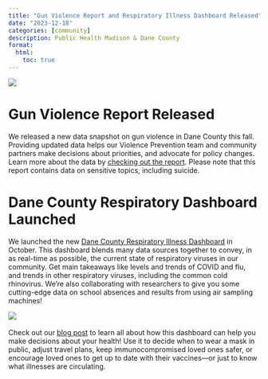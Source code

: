 ```yaml
---
title: "Gun Violence Report and Respiratory Illness Dashboard Released"
date: "2023-12-18"
categories: [community]
description: Public Health Madison & Dane County
format:
  html:
    toc: true
---
```


[![](unnamed.png)](https://publichealthmdc.com/email-lists)

# Gun Violence Report Released

We released a new data snapshot on gun violence in Dane County this fall. Providing updated data helps our Violence Prevention team and community partners make decisions about priorities, and advocate for policy changes. Learn more about the data by [checking out the report](https://publichealthmdc.us17.list-manage.com/track/click?u=dcc6f50df19aeec2fd56eb1fa&id=42ffa0ada0&e=c6e84a2fc6). Please note that this report contains data on sensitive topics, including suicide. 

# **Dane County Respiratory Dashboard Launched**

We launched the new [Dane County Respiratory Illness Dashboard](https://publichealthmdc.us17.list-manage.com/track/click?u=dcc6f50df19aeec2fd56eb1fa&id=8f2c6268fa&e=c6e84a2fc6) in October. This dashboard blends many data sources together to convey, in as real-time as possible, the current state of respiratory viruses in our community. Get main takeaways like levels and trends of COVID and flu, and trends in other respiratory viruses, including the common cold rhinovirus. We're also collaborating with researchers to give you some cutting-edge data on school absences and results from using air sampling machines!

![](dashboard.png)\
\
Check out our [blog post](https://publichealthmdc.us17.list-manage.com/track/click?u=dcc6f50df19aeec2fd56eb1fa&id=94d78472fe&e=c6e84a2fc6) to learn all about how this dashboard can help you make decisions about your health! Use it to decide when to wear a mask in public, adjust travel plans, keep immunocompromised loved ones safer, or encourage loved ones to get up to date with their vaccines---or just to know what illnesses are circulating.
